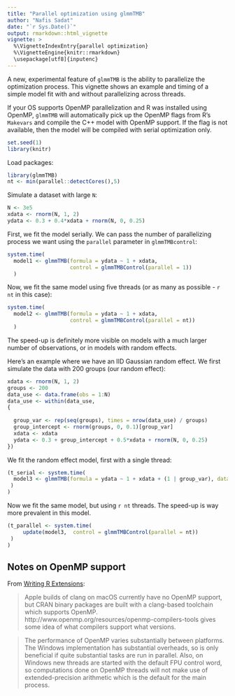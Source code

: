 ```yaml
---
title: "Parallel optimization using glmmTMB"
author: "Nafis Sadat"
date: "`r Sys.Date()`"
output: rmarkdown::html_vignette
vignette: >
  %\VignetteIndexEntry{parallel optimization}
  %\VignetteEngine{knitr::rmarkdown}
  \usepackage[utf8]{inputenc}
---
```


A new, experimental feature of `glmmTMB` is the ability to parallelize the optimization process. This vignette shows an example and timing of a simple model fit with and without parallelizing across threads.

If your OS supports OpenMP parallelization and R was installed using OpenMP, `glmmTMB` will automatically pick up the OpenMP flags from R's `Makevars` and compile the C++ model with OpenMP support. If the flag is not available, then the model will be compiled with serial optimization only.

```r
set.seed(1)
library(knitr)
```

Load packages:

```r
library(glmmTMB)
nt <- min(parallel::detectCores(),5)
```

Simulate a dataset with large `N`:
```r
N <- 3e5
xdata <- rnorm(N, 1, 2)
ydata <- 0.3 + 0.4*xdata + rnorm(N, 0, 0.25)
```

First, we fit the model serially. We can pass the number of parallelizing process we want using the `parallel` parameter in `glmmTMBcontrol`:
```r
system.time(
  model1 <- glmmTMB(formula = ydata ~ 1 + xdata,
                    control = glmmTMBControl(parallel = 1))
  )
```

Now, we fit the same model using five threads (or as many as possible - `r nt` in this case):

```r
system.time(
  model2 <- glmmTMB(formula = ydata ~ 1 + xdata,
                    control = glmmTMBControl(parallel = nt))
  )
```

The speed-up is definitely more visible on models with a much larger number of observations, or in models with random effects.

Here's an example where we have an IID Gaussian random effect. We first simulate the data with 200 groups (our random effect):
```r
xdata <- rnorm(N, 1, 2)
groups <- 200
data_use <- data.frame(obs = 1:N)
data_use <- within(data_use,
{
  
  group_var <- rep(seq(groups), times = nrow(data_use) / groups)
  group_intercept <- rnorm(groups, 0, 0.1)[group_var]
  xdata <- xdata
  ydata <- 0.3 + group_intercept + 0.5*xdata + rnorm(N, 0, 0.25)
})
```

We fit the random effect model, first with a single thread:
```r
(t_serial <- system.time(
  model3 <- glmmTMB(formula = ydata ~ 1 + xdata + (1 | group_var), data = data_use, control = glmmTMBControl(parallel = 1))
 )
)
```

Now we fit the same model, but using `r nt` threads. The speed-up is way more prevalent in this model.

```r
(t_parallel <- system.time(
     update(model3,  control = glmmTMBControl(parallel = nt))
 )
)
```

## Notes on OpenMP support 

From [Writing R Extensions](https://cran.r-project.org/doc/manuals/r-devel/R-exts.html#OpenMP-support):

> Apple builds of clang on macOS currently have no OpenMP support, but CRAN binary packages are built with a clang-based toolchain which supports OpenMP. http://www.openmp.org/resources/openmp-compilers-tools gives some idea of what compilers support what versions.

> The performance of OpenMP varies substantially between platforms. The Windows implementation has substantial overheads, so is only beneficial if quite substantial tasks are run in parallel. Also, on Windows new threads are started with the default FPU control word, so computations done on OpenMP threads will not make use of extended-precision arithmetic which is the default for the main process. 
